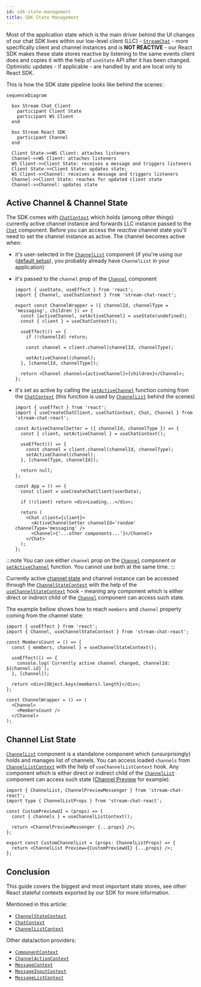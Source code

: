 ```yaml
---
id: sdk-state-management
title: SDK State Management
---
```


Most of the application state which is the main driver behind the UI changes of our chat SDK lives within our low-level client (LLC) - [`StreamChat`](https://github.com/GetStream/stream-chat-js) - more specifically client and channel instances and is **NOT REACTIVE** - our React SDK makes these state stores reactive by listening to the same events client does and copies it with the help of `useState` API after it has been changed. Optimistic updates - if applicable - are handled by and are local only to React SDK.

This is how the SDK state pipeline looks like behind the scenes:

```mermaid
sequenceDiagram

  box Stream Chat Client
    participant Client State
    participant WS Client
  end

  box Stream React SDK
    participant Channel
  end

  Client State->>WS Client: attaches listeners
  Channel->>WS Client: attaches listeners
  WS Client->>Client State: receives a message and triggers listeners
  Client State->>Client State: updates state;
  WS Client->>Channel: receives a message and triggers listeners
  Channel->>Client State: reaches for updated client state
  Channel->>Channel: updates state
```

## Active Channel & Channel State

The SDK comes with [`ChatContext`](../components/contexts/chat-context.mdx) which holds (among other things) currently active channel instance and forwards LLC instance passed to the [`Chat`](../components/core-components/chat.mdx) component.
Before you can access the _reactive_ channel state you'll need to set the channel instance as active. The channel becomes active when:

- it's user-selected in the [`ChannelList`](../components/core-components/channel-list.mdx) component (if you're using our ([default setup](../basics/getting-started.mdx#your-first-app-with-stream-chat-react)), you probably already have `ChannelList` in your application)
- it's passed to the `channel` prop of the [`Channel`](../components/core-components/channel.mdx) component

  ```tsx
  import { useState, useEffect } from 'react';
  import { Channel, useChatContext } from 'stream-chat-react';

  export const ChannelWrapper = ({ channelId, channelType = 'messaging', children }) => {
    const [activeChannel, setActiveChannel] = useState(undefined);
    const { client } = useChatContext();

    useEffect(() => {
      if (!channelId) return;

      const channel = client.channel(channelId, channelType);

      setActiveChannel(channel);
    }, [channelId, channelType]);

    return <Channel channel={activeChannel}>{children}</Channel>;
  };
  ```

- it's set as active by calling the [`setActiveChannel`](../components/contexts/chat-context.mdx#setactivechannel) function coming from the [`ChatContext`](../components/contexts/chat-context.mdx) (this function is used by [`ChannelList`](../components/core-components/channel-list.mdx) behind the scenes)

  ```tsx
  import { useEffect } from 'react';
  import { useCreateChatClient, useChatContext, Chat, Channel } from 'stream-chat-react';

  const ActiveChannelSetter = ({ channelId, channelType }) => {
    const { client, setActiveChannel } = useChatContext();

    useEffect(() => {
      const channel = client.channel(channelId, channelType);
      setActiveChannel(channel);
    }, [channelType, channelId]);

    return null;
  };

  const App = () => {
    const client = useCreateChatClient(userData);

    if (!client) return <div>Loading...</div>;

    return (
      <Chat client={client}>
        <ActiveChannelSetter channelId='random' channelType='messaging' />
        <Channel>{'...other components...'}</Channel>
      </Chat>
    );
  };
  ```

:::note
You can use either `channel` prop on the [`Channel`](../components/core-components/channel.mdx) component or [`setActiveChannel`](../components/contexts/chat-context.mdx#setactivechannel) function. You cannot use both at the same time.
:::

Currently active [channel state](https://github.com/GetStream/stream-chat-react/blob/master/src/context/ChannelStateContext.tsx#L36-L56) and channel instance can be accessed through the [`ChannelStateContext`](../components/contexts/channel-state-context.mdx) with the help of the [`useChannelStateContext`](../components/contexts/channel-state-context.mdx#basic-usage) hook - meaning any component which is either direct or indirect child of the [`Channel`](../components/core-components/channel.mdx) component can access such state.

The example bellow shows how to reach `members` and `channel` property coming from the channel state:

```tsx
import { useEffect } from 'react';
import { Channel, useChannelStateContext } from 'stream-chat-react';

const MembersCount = () => {
  const { members, channel } = useChannelStateContext();

  useEffect(() => {
    console.log(`Currently active channel changed, channelId: ${channel.id}`);
  }, [channel]);

  return <div>{Object.keys(members).length}</div>;
};

const ChannelWrapper = () => (
  <Channel>
    <MembersCount />
  </Channel>
);
```

## Channel List State

[`ChannelList`](../components/core-components/channel-list.mdx) component is a standalone component which (unsurprisingly) holds and manages list of channels. You can access loaded `channels` from [`ChannelListContext`](../components/contexts/channel-list-context.mdx) with the help of `useChannelListContext` hook. Any component which is either direct or indirect child of the [`ChannelList`](../components/core-components/channel-list.mdx) component can access such state ([Channel Preview](../components/utility-components/channel-preview-ui.mdx) for example).

```tsx
import { ChannelList, ChannelPreviewMessenger } from 'stream-chat-react';
import type { ChannelListProps } from 'stream-chat-react';

const CustomPreviewUI = (props) => {
  const { channels } = useChannelListContext();

  return <ChannelPreviewMessenger {...props} />;
};

export const CustomChannelList = (props: ChannelListProps) => {
  return <ChannelList Preview={CustomPreviewUI} {...props} />;
};
```

## Conclusion

This guide covers the biggest and most important state stores, see other React stateful contexts exported by our SDK for more information.

Mentioned in this article:

- [`ChannelStateContext`](../components/contexts/channel-state-context.mdx)
- [`ChatContext`](../components/contexts/chat-context.mdx)
- [`ChannelListContext`](../components/contexts/channel-list-context.mdx)

Other data/action providers:

- [`ComponentContext`](../components/contexts/component-context.mdx)
- [`ChannelActionContext`](../components/contexts/channel-action-context.mdx)
- [`MessageContext`](../components/contexts/message-context.mdx)
- [`MessageInputContext`](../components/contexts/message-input-context.mdx)
- [`MessageListContext`](../components/contexts/message-list-context.mdx)
